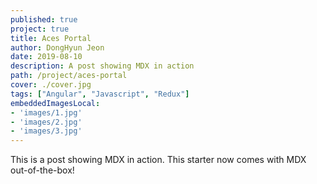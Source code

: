```yaml
---
published: true
project: true
title: Aces Portal
author: DongHyun Jeon
date: 2019-08-10
description: A post showing MDX in action
path: /project/aces-portal
cover: ./cover.jpg
tags: ["Angular", "Javascript", "Redux"]
embeddedImagesLocal:
- 'images/1.jpg'
- 'images/2.jpg'
- 'images/3.jpg'
---
```



This is a post showing MDX in action. This starter now comes with MDX out-of-the-box!

<GatsbyImage
  alt='Sam in a destroyed mall'
  image={getImage(props.localImages[0])}
/>


